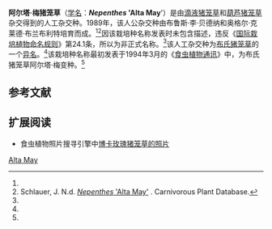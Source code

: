 {{noteTA
|G1=Carnivorous Plant
}}

{{Infobox Cultivar 
| name = 阿尔塔·梅猪笼草
| image = 
| image_caption = 
| hybrid = ''[[滴液猪笼草|N. distillatoria]]'' × ''[[葫芦猪笼草|N. ventricosa]]''
| cultivar = '''''Nepenthes'' 'Alta May''''<br><small>Hort.[[布鲁斯·李·贝德纳尔|Bednar]] (1994)<ref name=B&B>Bednar, B.L. & O.C. Bramblett 1994. ''Nepenthes'' hybrid crosses made by: Bruce Lee Bednar & Orgel Clyde Bramblett. ''[[食虫植物通讯|Carnivorous Plant Newsletter]]'' '''23'''(1): 4.</ref></small>
| origin = B.L.Bednar & O.C.Bramblett, 1989
}}

'''阿尔塔·梅猪笼草'''（[[学名|学名]]：'''''Nepenthes'' 'Alta May''''）是由[[滴液猪笼草|滴液猪笼草]]{{small|（''N. distillatoria''）}}和[[葫芦猪笼草|葫芦猪笼草]]{{small|（''N. ventricosa''）}}杂交得到的人工杂交种。1989年，该人公杂交种由布鲁斯·李·贝德纳{{small|（Bruce Lee Bednar）}}和奥格尔·克莱德·布兰布利特{{small|（Orgel Clyde Bramblett）}}培育而成。<ref name=B&B /><ref name=Schlauer>Schlauer, J. N.d. [http://www.carnivorousplants.org/cpdb/CPdbDetail.php?cp_id=118782 ''Nepenthes'' 'Alta May'] {{webarchive|url=https://web.archive.org/web/20100925015958/http://carnivorousplants.org/cpdb/CPdbDetail.php?cp_id=118782 |date=2010-09-25 }}. Carnivorous Plant Database.</ref>因该栽培种名称发表时未包含描述，违反《[[国际栽培植物命名规则|国际栽培植物命名规则]]》第24.1条，所以为非正式名称。<ref name=Schlauer />该人工杂交种为[[布氏猪笼草|布氏猪笼草]]{{small|（''N. × butcheri''）}}的一个[[异名|异名]]。<ref name=Schlauer />该栽培种名称最初发表于1994年3月的《[[食虫植物通讯|食虫植物通讯]]》中，为布氏猪笼草阿尔塔·梅变种{{small|（''N. × butcherii'' var. “Alta May”）}}。<ref name=B&B />

== 参考文献 ==
{{reflist|2}}

== 扩展阅读 ==
{{refbegin}}
* 食虫植物照片搜寻引擎中[http://www.cpphotofinder.com/nepenthes-alta-may-914.html 博卡玫瑰猪笼草的照片]
{{refend}}

{{猪笼草属栽培种}}

[[Category:猪笼草属栽培种|Alta May]]